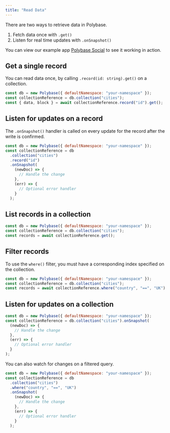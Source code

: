 ```yaml
---
title: "Read Data"
---
```


There are two ways to retrieve data in Polybase.

1. Fetch data once with `.get()`
2. Listen for real time updates with `.onSnapshot()`

You can view our example app
[Polybase Social](https://social.testnet.polybase.xyz) to see it working in
action.

## Get a single record

You can read data once, by calling `.record(id: string).get()` on a collection.

```js
const db = new Polybase({ defaultNamespace: "your-namespace" });
const collectionReference = db.collection("cities");
const { data, block } = await collectionReference.record("id").get();
```

## Listen for updates on a record

The `.onSnapshot()` handler is called on every update for the record after the
write is confirmed.

```js
const db = new Polybase({ defaultNamespace: "your-namespace" });
const collectionReference = db
  .collection("cities")
  .record("id")
  .onSnapshot(
    (newDoc) => {
      // Handle the change
    },
    (err) => {
      // Optional error handler
    }
  );
```

## List records in a collection

```js
const db = new Polybase({ defaultNamespace: "your-namespace" });
const collectionReference = db.collection("cities");
const records = await collectionReference.get();
```

## Filter records

To use the `where()` filter, you must have a corresponding index specified on
the collection.

```js
const db = new Polybase({ defaultNamespace: "your-namespace" });
const collectionReference = db.collection("cities");
const records = await collectionReference.where("country", "==", "UK").get();
```

## Listen for updates on a collection

```js
const db = new Polybase({ defaultNamespace: "your-namespace" });
const collectionReference = db.collection("cities").onSnapshot(
  (newDoc) => {
    // Handle the change
  },
  (err) => {
    // Optional error handler
  }
);
```

You can also watch for changes on a filtered query.

```js
const db = new Polybase({ defaultNamespace: "your-namespace" });
const collectionReference = db
  .collection("cities")
  .where("country", "==", "UK")
  .onSnapshot(
    (newDoc) => {
      // Handle the change
    },
    (err) => {
      // Optional error handler
    }
  );
```
